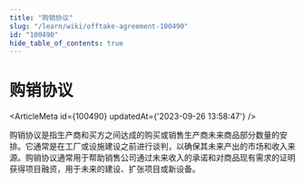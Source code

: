 ```yaml
---
title: "购销协议"
slug: "/learn/wiki/offtake-agreement-100490"
id: "100490"
hide_table_of_contents: true
---
```



# 购销协议

<ArticleMeta id={100490} updatedAt={'2023-09-26 13:58:47'} />
<div className='border-solid border-b border-t-0 my-4 border-[var(--ifm-color-gray-300)]' />

购销协议是指生产商和买方之间达成的购买或销售生产商未来商品部分数量的安排。它通常是在工厂或设施建设之前进行谈判，以确保其未来产出的市场和收入来源。购销协议通常用于帮助销售公司通过未来收入的承诺和对商品现有需求的证明获得项目融资，用于未来的建设、扩张项目或新设备。
